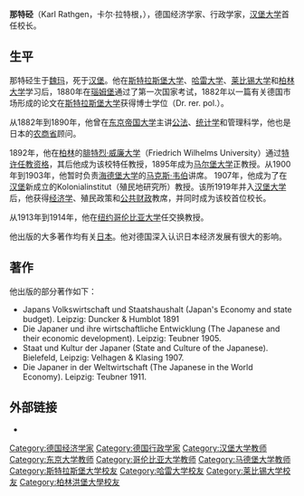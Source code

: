 {{unreferenced|time=2011-11-05T21:28:07+00:00}}

'''那特硁'''（Karl Rathgen，卡尔·拉特根，{{bd|1856年|12月6日|1921年|11月4日}}），德国经济学家、行政学家，[[汉堡大学|汉堡大学]]首任校长。

==生平==
那特硁生于[[魏玛|魏玛]]，死于[[汉堡|汉堡]]。他在[[斯特拉斯堡大学|斯特拉斯堡大学]]、[[哈雷大学|哈雷大学]]、[[莱比锡大学|莱比锡大学]]和[[柏林大学|柏林大学]]学习后，1880年在[[瑙姆堡|瑙姆堡]]通过了第一次国家考试，1882年以一篇有关德国市场形成的论文在[[斯特拉斯堡大学|斯特拉斯堡大学]]获得博士学位（Dr. rer. pol.）。

从1882年到1890年，他曾在[[东京帝国大学|东京帝国大学]]主讲[[公法|公法]]、[[统计学|统计学]]和管理科学，他也是日本的[[農林水產省|农商省]]顾问。

1892年，他在[[柏林|柏林]]的[[腓特烈·威廉大学|腓特烈·威廉大学]]（Friedrich Wilhelms University）通过[[特许任教资格|特许任教资格]]，其后他成为该校特任教授，1895年成为[[马尔堡大学|马尔堡大学]]正教授。从1900年到1903年，他暂时负责[[海德堡大学|海德堡大学]]的[[马克斯·韦伯|马克斯·韦伯]]讲席。 1907年，他成为了在[[汉堡|汉堡]]新成立的Kolonialinstitut（殖民地研究所）教授。该所1919年并入[[汉堡大学|汉堡大学]]后，他获得[[经济学|经济学]]、殖民政策和[[公共财政|公共财政]]教席，并同时成为该校首位校长。

从1913年到1914年，他在[[纽约|纽约]][[哥伦比亚大学|哥伦比亚大学]]任交换教授。

他出版的大多著作均有关[[日本|日本]]。他对德国深入认识日本经济发展有很大的影响。

==著作==
他出版的部分著作如下：
* Japans Volkswirtschaft und Staatshaushalt (Japan's Economy and state budget). Leipzig: Duncker & Humblot 1891
* Die Japaner und ihre wirtschaftliche Entwicklung (The Japanese and their economic development). Leipzig: Teubner 1905.
* Staat und Kultur der Japaner (State and Culture of the Japanese). Bielefeld, Leipzig: Velhagen & Klasing 1907.
* Die Japaner in der Weltwirtschaft (The Japanese in the World Economy). Leipzig: Teubner 1911.

== 外部链接 ==
* {{DNB-Portal|116337427}}

{{Authority control}}
{{DEFAULTSORT:Rathgen, Karl}}
[[Category:德国经济学家|Category:德国经济学家]]
[[Category:德国行政学家|Category:德国行政学家]]
[[Category:汉堡大学教师|Category:汉堡大学教师]]
[[Category:东京大学教师|Category:东京大学教师]]
[[Category:哥伦比亚大学教师|Category:哥伦比亚大学教师]]
[[Category:马德堡大学教师|Category:马德堡大学教师]]
[[Category:斯特拉斯堡大学校友|Category:斯特拉斯堡大学校友]]
[[Category:哈雷大学校友|Category:哈雷大学校友]]
[[Category:莱比锡大学校友|Category:莱比锡大学校友]]
[[Category:柏林洪堡大學校友|Category:柏林洪堡大學校友]]